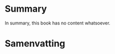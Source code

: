 # Summary {.unnumbered}

In summary, this book has no content whatsoever.

# Samenvatting {.unnumbered}

\mainmatter

